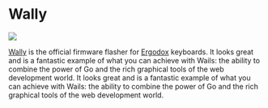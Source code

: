 
# Wally

<p style={{"text-align": "center"}}>
   <img src="/img/showcase/wally.png"></img><br/>
</p>

[Wally](https://ergodox-ez.com/pages/wally) is the official firmware flasher for [Ergodox](https://ergodox-ez.com/) keyboards. It looks great and is a fantastic example of what you can achieve with Wails: the ability to combine the power of Go and the rich graphical tools of the web development world. It looks great and is a fantastic example of what you can achieve with Wails: the ability to combine the power of Go and the rich graphical tools of the web development world.

